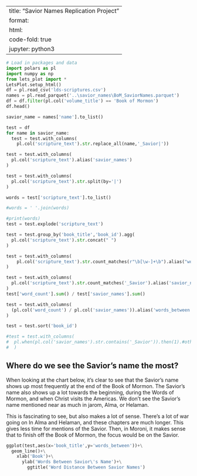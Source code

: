 
---
title: "Savior Names Replication Project"
format:
  html:
    code-fold: true
jupyter: python3
---

```python
# Load in packages and data
import polars as pl
import numpy as np
from lets_plot import *
LetsPlot.setup_html()
df = pl.read_csv('lds-scriptures.csv')
names = pl.read_parquet('..\savior_names\BoM_SaviorNames.parquet')
df = df.filter(pl.col('volume_title') == 'Book of Mormon')
df.head()

```


```python
savior_name = names['name'].to_list()

test = df
for name in savior_name:
  test = test.with_columns(
    pl.col('scripture_text').str.replace_all(name,'_Savior|'))

test = test.with_columns(
  pl.col('scripture_text').alias('savior_names')
)

test = test.with_columns(
  pl.col('scripture_text').str.split(by='|')
)

words = test['scripture_text'].to_list()

#words = ' '.join(words)

#print(words)
test = test.explode('scripture_text')

```

```python

test = test.group_by('book_title','book_id').agg(
  pl.col('scripture_text').str.concat(" ")
)

test = test.with_columns(
    pl.col('scripture_text').str.count_matches(r"\b[\w-]+\b").alias("word_count")
)

test = test.with_columns(
  pl.col('scripture_text').str.count_matches('_Savior').alias('savior_names')
)
test['word_count'].sum() / test['savior_names'].sum()

test = test.with_columns(
  (pl.col('word_count') / pl.col('savior_names')).alias('words_between')
)

test = test.sort('book_id')

#test = test.with_columns(
#  pl.when(pl.col('savior_names').str.contains('_Savior')).then(1).#otherwise(0).alias('savior')
#  )

```

## Where do we see the Savior's name the most?

When looking at the chart below, it's clear to see that the Savior's name shows up most frequently at the end of the Book of Mormon. The Savior's name also shows up a lot towards the beginning, during the Words of Mormon, and when Christ visits the Americas. We don't see the Savior's name mentioned near as much in jarom, Alma, or Helaman.

This is fascinating to see, but also makes a lot of sense. There's a lot of war going on In Alma and Helaman, and these chapters are much longer. This gives less time for mentions of the Savior. Then, in Moroni, it makes sense that to finish off the Book of Mormon, the focus would be on the Savior.

```python
ggplot(test,aes(x='book_title',y='words_between'))+\
  geom_line()+\
    xlab('Book')+\
      ylab('Words Between Savior\'s Name')+\
        ggtitle('Word Distance Between Savior Names')

```

